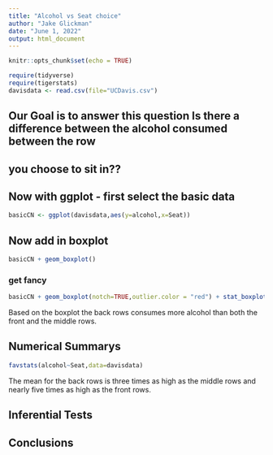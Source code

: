 ```yaml
---
title: "Alcohol vs Seat choice"
author: "Jake Glickman"
date: "June 1, 2022"
output: html_document
---
```


```r
knitr::opts_chunk$set(echo = TRUE)
```

```r
require(tidyverse)
require(tigerstats)
davisdata <- read.csv(file="UCDavis.csv")
```
## Our Goal is to answer this question Is there a difference between the alcohol consumed between the row
## you choose to sit in??

## Now with ggplot - first select the basic data

```r
basicCN <- ggplot(davisdata,aes(y=alcohol,x=Seat))
```
## Now add in boxplot

```r
basicCN + geom_boxplot()
```
  
  
### get fancy  

```r
basicCN + geom_boxplot(notch=TRUE,outlier.color = "red") + stat_boxplot(geom ='errorbar') + labs(title="Fancy notch boxplot \n with 2 lines")
```

Based on the boxplot the back rows consumes more alcohol than both the front and the middle rows.

## Numerical Summarys 

```r
favstats(alcohol~Seat,data=davisdata)
```

The mean for the back rows is three times as high as the middle rows and nearly five times as high as the front rows.

## Inferential Tests

## Conclusions


